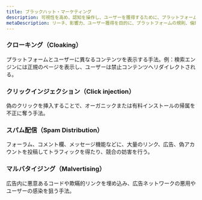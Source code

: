 ```yaml
---
title: ブラックハット・マーケティング
description: 可視性を高め、認知を操作し、ユーザーを獲得するために、プラットフォームの規則、倫理基準、または法的境界を意図的に侵害するマーケティング手法。
metaDescription: リーチ、影響力、ユーザー獲得を目的に、プラットフォームの規則、倫理、または法律を破る手法。
---
```



### クローキング（Cloaking）

プラットフォームとユーザーに異なるコンテンツを表示する手法。例：検索エンジンには正規のページを表示し、ユーザーは禁止コンテンツへリダイレクトされる。

<Card
    href="/strategies/social-proof-manipulation"
    title="偽のエンゲージメント"
    description="人気や社会的証明を偽装するために、人工的な「いいね」、フォロー、レビュー、コメントを生成する。"
    tag="新規"
/>

### クリックインジェクション（Click injection）

偽のクリックを挿入することで、オーガニックまたは有料インストールの帰属を不正に奪う手法。

### スパム配信（Spam Distribution）

フォーラム、コメント欄、メッセージ機能などに、大量のリンク、広告、偽アカウントを投稿してトラフィックを得たり、競合の妨害を行う。

### マルバタイジング（Malvertising）

広告内に悪意あるコードや欺瞞的リンクを埋め込み、広告ネットワークの悪用やユーザーの感染を狙う手法。

